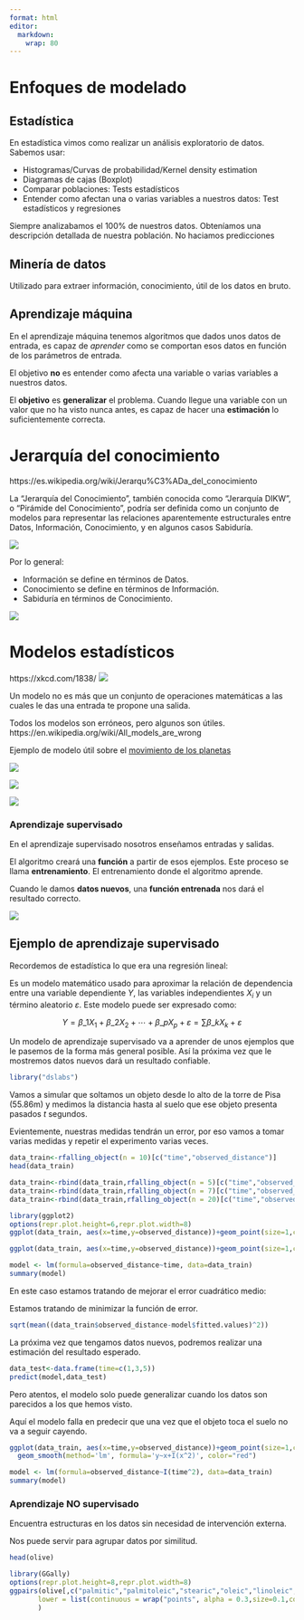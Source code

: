 ```yaml
---
format: html
editor: 
  markdown: 
    wrap: 80
---
```


# Enfoques de modelado

## Estadística

En estadística vimos como realizar un análisis exploratorio de datos. Sabemos
usar:

-   Histogramas/Curvas de probabilidad/Kernel density estimation
-   Diagramas de cajas (Boxplot)
-   Comparar poblaciones: Tests estadísticos
-   Entender como afectan una o varias variables a nuestros datos: Test
    estadísticos y regresiones

Siempre analizabamos el 100% de nuestros datos. Obteníamos una descripción
detallada de nuestra población. No haciamos predicciones

## Minería de datos

Utilizado para extraer información, conocimiento, útil de los datos en bruto.

## Aprendizaje máquina

En el aprendizaje máquina tenemos algoritmos que dados unos datos de entrada, es
capaz de *aprender* como se comportan esos datos en función de los parámetros de
entrada.

El objetivo **no** es entender como afecta una variable o varias variables a
nuestros datos.

El **objetivo** es **generalizar** el problema. Cuando llegue una variable con
un valor que no ha visto nunca antes, es capaz de hacer una **estimación** lo
suficientemente correcta.

# Jerarquía del conocimiento

https://es.wikipedia.org/wiki/Jerarqu%C3%ADa_del_conocimiento

La "Jerarquía del Conocimiento", también conocida como "Jerarquía DIKW", o
"Pirámide del Conocimiento", podría ser definida como un conjunto de modelos
para representar las relaciones aparentemente estructurales entre Datos,
Información, Conocimiento, y en algunos casos Sabiduría.

![](https://upload.wikimedia.org/wikipedia/commons/thumb/0/06/DIKW_Pyramid.svg/494px-DIKW_Pyramid.svg.png)

Por lo general:

-   Información se define en términos de Datos.
-   Conocimiento se define en términos de Información.
-   Sabiduría en términos de Conocimiento.

![](https://pbs.twimg.com/media/EfYiz2AWsAAiPxh?format=jpg&name=small)

# Modelos estadísticos

https://xkcd.com/1838/ ![](https://imgs.xkcd.com/comics/machine_learning.png)

Un modelo no es más que un conjunto de operaciones matemáticas a las cuales le
das una entrada te propone una salida.

Todos los modelos son erróneos, pero algunos son útiles.
https://en.wikipedia.org/wiki/All_models_are_wrong

Ejemplo de modelo útil sobre el [movimiento de los
planetas](https://en.wikipedia.org/wiki/Apparent_retrograde_motion)

![](https://upload.wikimedia.org/wikipedia/commons/thumb/7/70/Apparent_retrograde_motion_of_Mars_in_2003.gif/375px-Apparent_retrograde_motion_of_Mars_in_2003.gif)

![](https://upload.wikimedia.org/wikipedia/commons/thumb/2/29/Ptolemaic_elements.svg/375px-Ptolemaic_elements.svg.png)

![](https://upload.wikimedia.org/wikipedia/commons/thumb/2/28/Copernican_heliocentrism_diagram-2.jpg/450px-Copernican_heliocentrism_diagram-2.jpg)

### Aprendizaje supervisado

En el aprendizaje supervisado nosotros enseñamos entradas y salidas.

El algoritmo creará una **función** a partir de esos ejemplos. Este proceso se
llama **entrenamiento**. El entrenamiento donde el algoritmo aprende.

Cuando le damos **datos nuevos**, una **función entrenada** nos dará el
resultado correcto.

![](./img/CajaNegra.png)

## Ejemplo de aprendizaje supervisado

Recordemos de estadística lo que era una regresión lineal:

Es un modelo matemático usado para aproximar la relación de dependencia entre
una variable dependiente $Y$, las variables independientes $X_i$ y un término
aleatorio $\varepsilon$. Este modelo puede ser expresado como:

$$
Y=\beta\_1 X_1+\beta\_2 X_2+\cdots +\beta\_p X_p+\varepsilon =
\sum \beta\_k X_k+\varepsilon
$$

Un modelo de aprendizaje supervisado va a aprender de unos ejemplos que le
pasemos de la forma más general posible. Así la próxima vez que le mostremos
datos nuevos dará un resultado confiable.

```r
library("dslabs")
```

Vamos a simular que soltamos un objeto desde lo alto de la torre de Pisa
(55.86m) y medimos la distancia hasta al suelo que ese objeto presenta pasados
$t$ segundos.

Evientemente, nuestras medidas tendrán un error, por eso vamos a tomar varias
medidas y repetir el experimento varias veces.

```r
data_train<-rfalling_object(n = 10)[c("time","observed_distance")]
head(data_train)
```

```r
data_train<-rbind(data_train,rfalling_object(n = 5)[c("time","observed_distance")])
data_train<-rbind(data_train,rfalling_object(n = 7)[c("time","observed_distance")])
data_train<-rbind(data_train,rfalling_object(n = 20)[c("time","observed_distance")])
```

```r
library(ggplot2)
options(repr.plot.height=6,repr.plot.width=8)
ggplot(data_train, aes(x=time,y=observed_distance))+geom_point(size=1,color="blue")
```

```r
ggplot(data_train, aes(x=time,y=observed_distance))+geom_point(size=1,color="blue")+geom_smooth(method='lm',color="red")

```

```r
model <- lm(formula=observed_distance~time, data=data_train)
summary(model)
```

En este caso estamos tratando de mejorar el error cuadrático medio:

Estamos tratando de minimizar la función de error.

```r
sqrt(mean((data_train$observed_distance-model$fitted.values)^2))
```

La próxima vez que tengamos datos nuevos, podremos realizar una estimación del
resultado esperado.

```r
data_test<-data.frame(time=c(1,3,5))
predict(model,data_test)
```

Pero atentos, el modelo solo puede generalizar cuando los datos son parecidos a
los que hemos visto.

Aquí el modelo falla en predecir que una vez que el objeto toca el suelo no va a
seguir cayendo.

```r
ggplot(data_train, aes(x=time,y=observed_distance))+geom_point(size=1,color="blue")+
  geom_smooth(method='lm', formula='y~x+I(x^2)', color="red")

```

```r
model <- lm(formula=observed_distance~I(time^2), data=data_train)
summary(model)
```

### Aprendizaje NO supervisado

Encuentra estructuras en los datos sin necesidad de intervención externa.

Nos puede servir para agrupar datos por similitud.

```r
head(olive)
```

```r
library(GGally)
options(repr.plot.height=8,repr.plot.width=8)
ggpairs(olive[,c("palmitic","palmitoleic","stearic","oleic","linoleic","linolenic","arachidic","eicosenoic")],
       lower = list(continuous = wrap("points", alpha = 0.3,size=0.1,color='blue'))
       )
```
